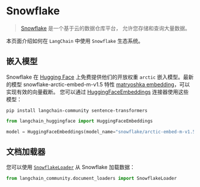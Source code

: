 # Snowflake

> [Snowflake](https://www.snowflake.com/) 是一个基于云的数据仓库平台， 
> 允许您存储和查询大量数据。

本页面介绍如何在 `LangChain` 中使用 `Snowflake` 生态系统。

## 嵌入模型

Snowflake 在 [Hugging Face](https://huggingface.co/Snowflake/snowflake-arctic-embed-m-v1.5) 上免费提供他们的开放权重 `arctic` 嵌入模型。最新的模型 snowflake-arctic-embed-m-v1.5 特性 [matryoshka embedding](https://arxiv.org/abs/2205.13147)，可以实现有效的向量截断。 
您可以通过 
[HuggingFaceEmbeddings](/docs/integrations/text_embedding/huggingfacehub) 连接器使用这些模型：

```shell
pip install langchain-community sentence-transformers
```

```python
from langchain_huggingface import HuggingFaceEmbeddings

model = HuggingFaceEmbeddings(model_name="snowflake/arctic-embed-m-v1.5")
```

## 文档加载器

您可以使用 [`SnowflakeLoader`](/docs/integrations/document_loaders/snowflake) 
从 Snowflake 加载数据：

```python
from langchain_community.document_loaders import SnowflakeLoader
```